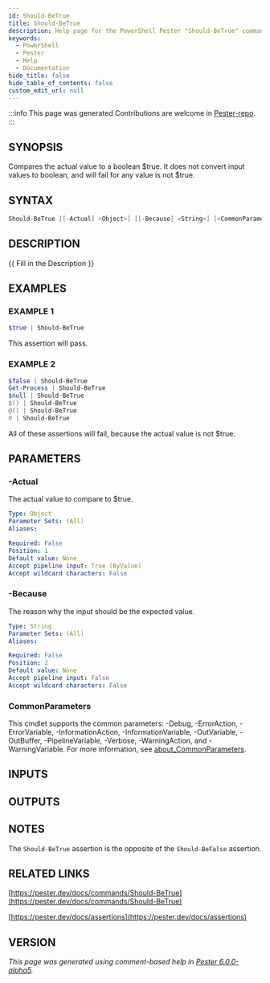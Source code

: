 ```yaml
---
id: Should-BeTrue
title: Should-BeTrue
description: Help page for the PowerShell Pester "Should-BeTrue" command
keywords:
  - PowerShell
  - Pester
  - Help
  - Documentation
hide_title: false
hide_table_of_contents: false
custom_edit_url: null
---
```


:::info This page was generated
Contributions are welcome in [Pester-repo](https://github.com/pester/pester).
:::

## SYNOPSIS

Compares the actual value to a boolean $true.
It does not convert input values to boolean, and will fail for any value is not $true.

## SYNTAX

```powershell
Should-BeTrue [[-Actual] <Object>] [[-Because] <String>] [<CommonParameters>]
```

## DESCRIPTION

\{\{ Fill in the Description \}\}

## EXAMPLES

### EXAMPLE 1

```powershell
$true | Should-BeTrue
```

This assertion will pass.

### EXAMPLE 2

```powershell
$false | Should-BeTrue
Get-Process | Should-BeTrue
$null | Should-BeTrue
$() | Should-BeTrue
@() | Should-BeTrue
0 | Should-BeTrue
```

All of these assertions will fail, because the actual value is not $true.

## PARAMETERS

### -Actual

The actual value to compare to $true.

```yaml
Type: Object
Parameter Sets: (All)
Aliases:

Required: False
Position: 1
Default value: None
Accept pipeline input: True (ByValue)
Accept wildcard characters: False
```

### -Because

The reason why the input should be the expected value.

```yaml
Type: String
Parameter Sets: (All)
Aliases:

Required: False
Position: 2
Default value: None
Accept pipeline input: False
Accept wildcard characters: False
```

### CommonParameters

This cmdlet supports the common parameters: -Debug, -ErrorAction, -ErrorVariable, -InformationAction, -InformationVariable, -OutVariable, -OutBuffer, -PipelineVariable, -Verbose, -WarningAction, and -WarningVariable. For more information, see [about_CommonParameters](http://go.microsoft.com/fwlink/?LinkID=113216).

## INPUTS

## OUTPUTS

## NOTES

The `Should-BeTrue` assertion is the opposite of the `Should-BeFalse` assertion.

## RELATED LINKS

[https://pester.dev/docs/commands/Should-BeTrue](https://pester.dev/docs/commands/Should-BeTrue)

[https://pester.dev/docs/assertions](https://pester.dev/docs/assertions)

## VERSION

*This page was generated using comment-based help in [Pester 6.0.0-alpha5](https://github.com/pester/pester).*
